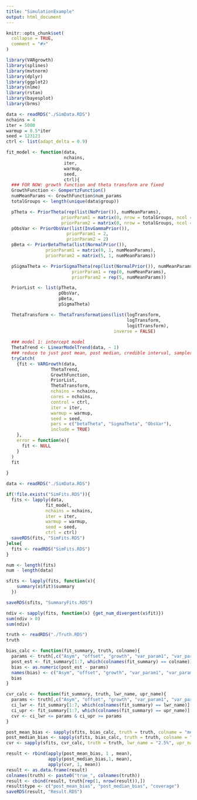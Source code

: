 ```yaml
---
title: "SimulationExample"
output: html_document
---
```


```r
knitr::opts_chunk$set(
  collapse = TRUE,
  comment = "#>"
)
```

```r
library(VARgrowth)
library(splines)
library(mvtnorm)
library(dplyr)
library(ggplot2)
library(nlme)
library(rstan)
library(bayesplot)
library(brms)
```


```r
data <- readRDS("./SimData.RDS")
nchains = 4
iter = 5000
warmup = 0.5*iter
seed = 123123
ctrl <- list(adapt_delta = 0.9)

fit_model <- function(data, 
                      nchains, 
                      iter, 
                      warmup, 
                      seed,
                      ctrl){
  ### FOR NOW: growth function and theta transform are fixed
  GrowthFunction <- GompertzFunction()
  numMeanParams <- GrowthFunction$num_params
  totalGroups <- length(unique(data$group))

  pTheta <- PriorTheta(rep(list(NoPrior()), numMeanParams),
                     priorParam1 = matrix(0, nrow = totalGroups, ncol = numMeanParams), 
                     priorParam2 = matrix(0, nrow = totalGroups, ncol = numMeanParams))
  pObsVar <- PriorObsVar(list(InvGammaPrior()),
                       priorParam1 = 2,
                       priorParam2 = 2)
  pBeta <- PriorBetaTheta(list(NormalPrior()),
               priorParam1 = matrix(0, 1, numMeanParams),
               priorParam2 = matrix(5, 1, numMeanParams))

  pSigmaTheta <- PriorSigmaTheta(rep(list(NormalPrior()), numMeanParams),
                         priorParam1 = rep(0, numMeanParams),
                         priorParam2 = rep(5, numMeanParams))

  PriorList <- list(pTheta,
                    pObsVar,
                    pBeta,
                    pSigmaTheta)

  ThetaTransform <- ThetaTransformations(list(logTransform,
                                              logTransform,
                                              logitTransform),
                                         inverse = FALSE)
  
  ### model 1: intercept model
  ThetaTrend <- LinearModelTrend(data, ~ 1)
  ### reduce to just post mean, post median, credible interval, sampler errors
  tryCatch(
    {fit <- VARGrowth(data,
                 ThetaTrend, 
                 GrowthFunction, 
                 PriorList, 
                 ThetaTransform,
                 nchains = nchains,
                 cores = nchains,
                 control = ctrl,
                 iter = iter,
                 warmup = warmup,
                 seed = seed,
                 pars = c("betaTheta", "SigmaTheta", "ObsVar"),
                 include = TRUE)
    },
    error = function(e){
      fit <- NULL
    }
  )
  fit
  
}

```


```r
data <- readRDS("./SimData.RDS")

if(!file.exists("SimFits.RDS")){
  fits <- lapply(data, 
               fit_model,
               nchains = nchains,
               iter = iter, 
               warmup = warmup, 
               seed = seed,
               ctrl = ctrl)
  saveRDS(fits, "SimFits.RDS")
}else{
  fits <- readRDS("SimFits.RDS")
}

num <- length(fits)
num - length(data)

sfits <- lapply(fits, function(x){
    summary(x$fit)$summary 
  })

saveRDS(sfits, "SummaryFits.RDS")

ndiv <- sapply(fits, function(x) {get_num_divergent(x$fit)})
sum(ndiv > 0)
sum(ndiv)
```

```r
truth <- readRDS("./Truth.RDS")
truth

bias_calc <- function(fit_summary, truth, colname){
  params <- truth[,c("Asym", "offset", "growth", "var_param1", "var_param2", "var_param3", "obs_vars")]
  post_est <- fit_summary[1:7, which(colnames(fit_summary) == colname)]
  bias <- as.numeric(post_est - params)
  names(bias) <- c("Asym", "offset", "growth", "var_param1", "var_param2", "var_param3", "obs_vars")
  bias
}

cvr_calc <- function(fit_summary, truth, lwr_name, upr_name){
  params <- truth[,c("Asym", "offset", "growth", "var_param1", "var_param2", "var_param3", "obs_vars")]
  ci_lwr <- fit_summary[1:7, which(colnames(fit_summary) == lwr_name)]
  ci_upr <- fit_summary[1:7, which(colnames(fit_summary) == upr_name)]
  cvr <- ci_lwr <= params & ci_upr >= params
}

post_mean_bias <- sapply(sfits, bias_calc, truth = truth, colname = "mean")
post_median_bias <- sapply(sfits, bias_calc, truth = truth, colname = "50%")
cvr <- sapply(sfits, cvr_calc, truth = truth, lwr_name = "2.5%", upr_name = "97.5%")

result <- rbind(apply(post_mean_bias, 1 , mean),
                apply(post_median_bias,1, mean),
                apply(cvr, 1, mean))
result <- as.data.frame(result)
colnames(truth) <- paste0("true_", colnames(truth))
result <- cbind(result, truth[rep(1, nrow(result)),])
result$type <- c("post_mean_bias", "post_median_bias", "coverage")
saveRDS(result, "Result.RDS")
```



